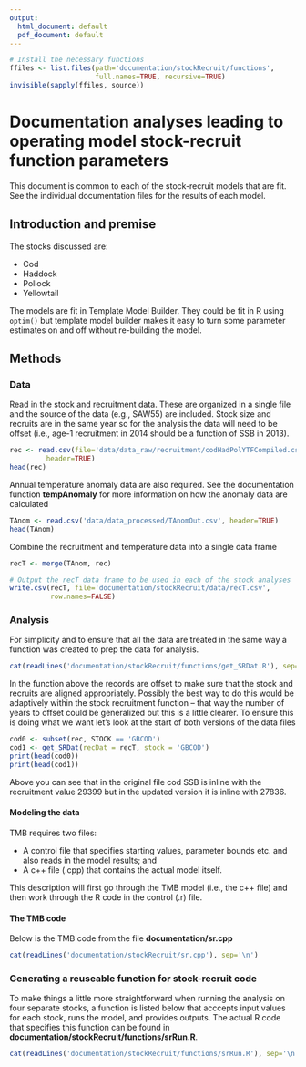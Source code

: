 ```yaml
---
output:
  html_document: default
  pdf_document: default
---
```


```r
# Install the necessary functions
ffiles <- list.files(path='documentation/stockRecruit/functions', 
                     full.names=TRUE, recursive=TRUE)
invisible(sapply(ffiles, source))
```

# Documentation analyses leading to operating model stock-recruit function parameters

This document is common to each of the stock-recruit models that are fit. See the individual documentation files for the results of each model.

## Introduction and premise

The stocks discussed are:

* Cod  
* Haddock  
* Pollock  
* Yellowtail  

The models are fit in Template Model Builder. They could be fit in R using ```optim()``` but template model builder makes it easy to turn some parameter estimates on and off without re-building the model.

## Methods

### Data
Read in the stock and recruitment data. These are organized in a single file and the source of the data (e.g., SAW55) are included. Stock size and recruits are in the same year so for the analysis the data will need to be offset (i.e., age-1 recruitment in 2014 should be a function of SSB in 2013).

```r
rec <- read.csv(file='data/data_raw/recruitment/codHadPolYTFCompiled.csv',
         header=TRUE)
head(rec)
```

Annual temperature anomaly data are also required. See the documentation function **tempAnomaly** for more information on how the anomaly data are calculated

```r
TAnom <- read.csv('data/data_processed/TAnomOut.csv', header=TRUE)
head(TAnom)
```

Combine the recruitment and temperature data into a single data frame

```r
recT <- merge(TAnom, rec)
```

```r
# Output the recT data frame to be used in each of the stock analyses
write.csv(recT, file='documentation/stockRecruit/data/recT.csv', 
          row.names=FALSE)
```

### Analysis
For simplicity and to ensure that all the data are treated in the same way a function was created to prep the data for analysis.


```r
cat(readLines('documentation/stockRecruit/functions/get_SRDat.R'), sep='\n')
```

In the function above the records are offset to make sure that the stock and recruits are aligned appropriately. Possibly the best way to do this would be adaptively within the stock recruitment function -- that way the number of years to offset could be generalized but this is a little clearer. To ensure this is doing what we want let's look at the start of both versions of the data files

```r
cod0 <- subset(rec, STOCK == 'GBCOD')
cod1 <- get_SRDat(recDat = recT, stock = 'GBCOD')
print(head(cod0))
print(head(cod1))
```

Above you can see that in the original file cod SSB is inline with the recruitment value 29399 but in the updated version it is inline with 27836.


#### Modeling the data
TMB requires two files:

* A control file that specifies starting values, parameter bounds etc. and also reads in the model results; and
* A c++ file (.cpp) that contains the actual model itself.

This description will first go through the TMB model (i.e., the c++ file) and then work through the R code in the control (.r) file.

#### The TMB code
Below is the TMB code from the file **documentation/sr.cpp**

```r
cat(readLines('documentation/stockRecruit/sr.cpp'), sep='\n')
```


### Generating a reuseable function for stock-recruit code
To make things a little more straightforward when running the analysis on four separate stocks, a function is listed below that acccepts input values for each stock, runs the model, and provides outputs. The actual R code that specifies this function can be found in **documentation/stockRecruit/functions/srRun.R**.

```r
cat(readLines('documentation/stockRecruit/functions/srRun.R'), sep='\n')
```






